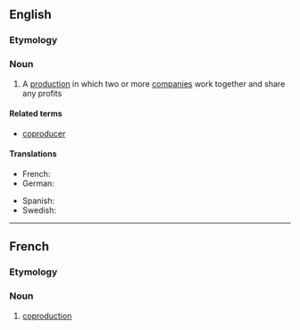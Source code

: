 ==English==

===Etymology===
{{prefix|co|production|lang=en}}

===Noun===
{{wikipedia}}
{{en-noun}}

# A [[production]] in which two or more [[company|companies]] work together and share any profits

====Related terms====
* [[coproducer]]

====Translations====
{{trans-top|coproduction}}
* French: {{t+|fr|coproduction|f}}
* German: {{t|de|Koproduktion|f}}
{{trans-mid}}
* Spanish: {{t+|es|coproducción|f}}
* Swedish: {{t|sv|samprodukion|c}}
{{trans-bottom}}

----

==French==

===Etymology===
{{prefix|co|production|lang=fr}}

===Noun===
{{fr-noun|f}}

# [[#English|coproduction]]